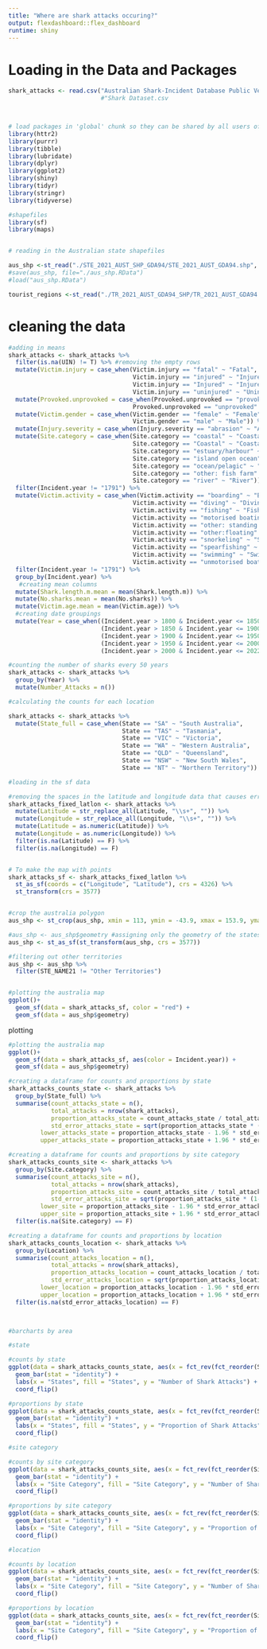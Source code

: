 ```yaml
---
title: "Where are shark attacks occuring?"
output: flexdashboard::flex_dashboard
runtime: shiny
---
```


# Loading in the Data and Packages
```r
shark_attacks <- read.csv("Australian Shark-Incident Database Public Version.csv")
                          #"Shark Dataset.csv



# load packages in 'global' chunk so they can be shared by all users of the dashboard
library(httr2)
library(purrr)
library(tibble)
library(lubridate)
library(dplyr)
library(ggplot2)
library(shiny)
library(tidyr)
library(stringr)
library(tidyverse)

#shapefiles
library(sf)
library(maps)


# reading in the Australian state shapefiles

aus_shp <-st_read("./STE_2021_AUST_SHP_GDA94/STE_2021_AUST_GDA94.shp", stringsAsFactors=FALSE, quiet=TRUE)
#save(aus_shp, file="./aus_shp.RData")
#load("aus_shp.RData")

tourist_regions <-st_read("./TR_2021_AUST_GDA94_SHP/TR_2021_AUST_GDA94.shp", stringsAsFactors=FALSE, quiet=TRUE)

```



# cleaning the data

```r

#adding in means
shark_attacks <- shark_attacks %>%
  filter(is.na(UIN) != T) %>% #removing the empty rows
  mutate(Victim.injury = case_when(Victim.injury == "fatal" ~ "Fatal",
                                   Victim.injury == "injured" ~ "Injured",
                                   Victim.injury == "Injured" ~ "Injured",
                                   Victim.injury == "uninjured" ~ "Uninjured")) %>%
  mutate(Provoked.unprovoked = case_when(Provoked.unprovoked == "provoked" ~ "Provoked",
                                   Provoked.unprovoked == "unprovoked" ~ "Unprovoked")) %>%
  mutate(Victim.gender = case_when(Victim.gender == "female" ~ "Female",
                                   Victim.gender == "male" ~ "Male")) %>%
  mutate(Injury.severity = case_when(Injury.severity == "abrasion" ~ "Abrasion", Injury.severity == "major lacerations" ~ "Major Lacerations", Injury.severity == "minor lacerations" ~ "Minor Lacerations", Injury.severity == "other: teeth marks" ~ "Other: Teeth Marks", Injury.severity == "punctures" ~ "Punctures", Injury.severity == "surface wound" ~ "Surface Wound")) %>%
  mutate(Site.category = case_when(Site.category == "coastal" ~ "Coastal",
                                   Site.category == "Coastal" ~ "Coastal",
                                   Site.category == "estuary/harbour" ~ "Estuary/Harbour",
                                   Site.category == "island open ocean" ~ "Island Open Ocean", 
                                   Site.category == "ocean/pelagic" ~ "Ocean/Pelagic",
                                   Site.category == "other: fish farm" ~ "Other: Fish Farm",
                                   Site.category == "river" ~ "River")) %>%
  filter(Incident.year != "1791") %>%
  mutate(Victim.activity = case_when(Victim.activity == "boarding" ~ "Boarding",
                                   Victim.activity == "diving" ~ "Diving",
                                   Victim.activity == "fishing" ~ "Fishing",
                                   Victim.activity == "motorised boating" ~ "Motorised Boating",
                                   Victim.activity == "other: standing in water" ~ "Standing in Water",
                                   Victim.activity == "other:floating" ~ "Floating",
                                   Victim.activity == "snorkeling" ~ "Snorkeling", 
                                   Victim.activity == "spearfishing" ~ "Spearfishing",
                                   Victim.activity == "swimming" ~ "Swimming",
                                   Victim.activity == "unmotorised boating" ~ "Unmotorised Boating")) %>%
  filter(Incident.year != "1791") %>%
  group_by(Incident.year) %>%
   #creating mean columns
  mutate(Shark.length.m.mean = mean(Shark.length.m)) %>%
  mutate(No.sharks.mean = mean(No.sharks)) %>%
  mutate(Victim.age.mean = mean(Victim.age)) %>%
  #creating date groupings
  mutate(Year = case_when((Incident.year > 1800 & Incident.year <= 1850) ~ "1800-1850", 
                          (Incident.year > 1850 & Incident.year <= 1900) ~ "1850-1900",
                          (Incident.year > 1900 & Incident.year <= 1950) ~ "1900-1950",
                          (Incident.year > 1950 & Incident.year <= 2000) ~ "1950-2000",
                          (Incident.year > 2000 & Incident.year <= 2022) ~ "2000-2022")) 

#counting the number of sharks every 50 years
shark_attacks <- shark_attacks %>%
  group_by(Year) %>%
  mutate(Number_Attacks = n())
```


```r

#calculating the counts for each location

shark_attacks <- shark_attacks %>%
  mutate(State_full = case_when(State == "SA" ~ "South Australia",
                                State == "TAS" ~ "Tasmania",
                                State == "VIC" ~ "Victoria",
                                State == "WA" ~ "Western Australia",
                                State == "QLD" ~ "Queensland",
                                State == "NSW" ~ "New South Wales",
                                State == "NT" ~ "Northern Territory"))

```


```r
#loading in the sf data

#removing the spaces in the latitude and longitude data that causes errors
shark_attacks_fixed_latlon <- shark_attacks %>%
  mutate(Latitude = str_replace_all(Latitude, "\\s+", "")) %>%
  mutate(Longitude = str_replace_all(Longitude, "\\s+", "")) %>%
  mutate(Latitude = as.numeric(Latitude)) %>%
  mutate(Longitude = as.numeric(Longitude)) %>%
  filter(is.na(Latitude) == F) %>%
  filter(is.na(Longitude) == F)


# To make the map with points
shark_attacks_sf <- shark_attacks_fixed_latlon %>%
  st_as_sf(coords = c("Longitude", "Latitude"), crs = 4326) %>%
  st_transform(crs = 3577)


#crop the australia polygon 
aus_shp <- st_crop(aus_shp, xmin = 113, ymin = -43.9, xmax = 153.9, ymax = -10) #100, ymin = -46, xmax = 160, ymax = -12)   

#aus_shp <- aus_shp$geometry #assigning only the geometry of the states
aus_shp <- st_as_sf(st_transform(aus_shp, crs = 3577))

#filtering out other territories
aus_shp <- aus_shp %>%
  filter(STE_NAME21 != "Other Territories")


#plotting the australia map
ggplot()+
  geom_sf(data = shark_attacks_sf, color = "red") + 
  geom_sf(data = aus_shp$geometry)


```

plotting

```r

#plotting the australia map
ggplot()+
  geom_sf(data = shark_attacks_sf, aes(color = Incident.year)) +
  geom_sf(data = aus_shp$geometry)


```


```r

#creating a dataframe for counts and proportions by state
shark_attacks_counts_state <- shark_attacks %>%
  group_by(State_full) %>%
  summarise(count_attacks_state = n(), 
            total_attacks = nrow(shark_attacks),
            proportion_attacks_state = count_attacks_state / total_attacks, 
            std_error_attacks_state = sqrt(proportion_attacks_state * (1-proportion_attacks_state) / total_attacks),  #  compute standard error of each proportion
         lower_attacks_state = proportion_attacks_state - 1.96 * std_error_attacks_state,  #  compute CI lower bound
         upper_attacks_state = proportion_attacks_state + 1.96 * std_error_attacks_state)

#creating a dataframe for counts and proportions by site category
shark_attacks_counts_site <- shark_attacks %>%
  group_by(Site.category) %>%
  summarise(count_attacks_site = n(), 
            total_attacks = nrow(shark_attacks),
            proportion_attacks_site = count_attacks_site / total_attacks, 
            std_error_attacks_site = sqrt(proportion_attacks_site * (1-proportion_attacks_site) / total_attacks),  #  compute standard error of each proportion
         lower_site = proportion_attacks_site - 1.96 * std_error_attacks_site,  #  compute CI lower bound
         upper_site = proportion_attacks_site + 1.96 * std_error_attacks_site) %>%
  filter(is.na(Site.category) == F)

#creating a dataframe for counts and proportions by location
shark_attacks_counts_location <- shark_attacks %>%
  group_by(Location) %>%
  summarise(count_attacks_location = n(), 
            total_attacks = nrow(shark_attacks),
            proportion_attacks_location = count_attacks_location / total_attacks, 
            std_error_attacks_location = sqrt(proportion_attacks_location * (1-proportion_attacks_location) / total_attacks),  #  compute standard error of each proportion
         lower_location = proportion_attacks_location - 1.96 * std_error_attacks_location,  #  compute CI lower bound
         upper_location = proportion_attacks_location + 1.96 * std_error_attacks_site) %>%
  filter(is.na(std_error_attacks_location) == F)
            


#barcharts by area

#state

#counts by state
ggplot(data = shark_attacks_counts_state, aes(x = fct_rev(fct_reorder(State_full, count_attacks_state,  .desc = T)), y =count_attacks_state, fill = State_full)) +
  geom_bar(stat = "identity") + 
  labs(x = "States", fill = "States", y = "Number of Shark Attacks") + 
  coord_flip() 

#proportions by state
ggplot(data = shark_attacks_counts_state, aes(x = fct_rev(fct_reorder(State_full, proportion_attacks_state,  .desc = T)), y = proportion_attacks_state, fill = State_full)) +
  geom_bar(stat = "identity") + 
  labs(x = "States", fill = "States", y = "Proportion of Shark Attacks") + 
  coord_flip() 

#site category

#counts by site category
ggplot(data = shark_attacks_counts_site, aes(x = fct_rev(fct_reorder(Site.category, count_attacks_site,  .desc = T)), y =count_attacks_site, fill = Site.category)) +
  geom_bar(stat = "identity") + 
  labs(x = "Site Category", fill = "Site Category", y = "Number of Shark Attacks") + 
  coord_flip() 

#proportions by site category
ggplot(data = shark_attacks_counts_site, aes(x = fct_rev(fct_reorder(Site.category, proportion_attacks_site,  .desc = T)), y = proportion_attacks_site, fill = Site.category)) +
  geom_bar(stat = "identity") + 
  labs(x = "Site Category", fill = "Site Category", y = "Proportion of Shark Attacks") + 
  coord_flip() 

#location

#counts by location
ggplot(data = shark_attacks_counts_site, aes(x = fct_rev(fct_reorder(Site.category, count_attacks_site,  .desc = T)), y =count_attacks_site, fill = Site.category)) +
  geom_bar(stat = "identity") + 
  labs(x = "Site Category", fill = "Site Category", y = "Number of Shark Attacks") + 
  coord_flip() 

#proportions by location
ggplot(data = shark_attacks_counts_site, aes(x = fct_rev(fct_reorder(Site.category, proportion_attacks_site,  .desc = T)), y = proportion_attacks_site, fill = Site.category)) +
  geom_bar(stat = "identity") + 
  labs(x = "Site Category", fill = "Site Category", y = "Proportion of Shark Attacks") + 
  coord_flip() 

```
